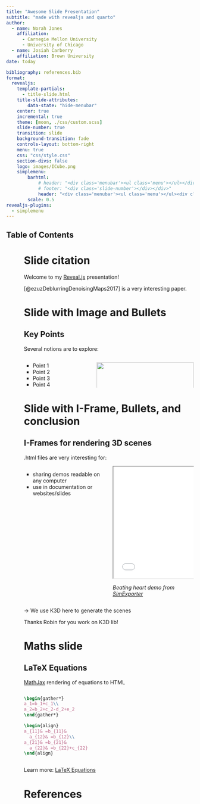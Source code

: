 ```yaml
---
title: "Awesome Slide Presentation"
subtitle: "made with revealjs and quarto"
author:
  - name: Norah Jones
    affiliation: 
      - Carnegie Mellon University
      - University of Chicago
  - name: Josiah Carberry
    affiliation: Brown University
date: today

bibliography: references.bib
format:
  revealjs:
    template-partials:
      - title-slide.html
    title-slide-attributes:
        data-state: "hide-menubar"
    center: true
    incremental: true
    theme: [moon, ./css/custom.scss]
    slide-number: true
    transition: slide
    background-transition: fade
    controls-layout: bottom-right
    menu: true
    css: "css/style.css"
    section-divs: false
    logo: images/ICube.png 
    simplemenu:
        barhtml:
            # header: "<div class='menubar'><ul class='menu'></ul></div>"
            # footer: "<div class='slide-number'></div></div>"
            header: "<div class='menubar'><ul class='menu'></ul><div class='slide-number'></div></div>"
        scale: 0.5
revealjs-plugins:
  - simplemenu
---
```


## Table of Contents {data-state="hide-menubar"}
<ul class="menu"><ul>

# Slide citation {data-name="Citations"}

Welcome to my [Reveal.js](https://revealjs.com) presentation!

[@ezuzDeblurringDenoisingMaps2017] is a very interesting paper.

# Slide with Image and Bullets {data-stack-name="Two columns"}
## Key Points

Several notions are to explore:

::: {.columns}
::: {.column width="40%"}
- Point 1
- Point 2
- Point 3
- Point 4

:::

::: {.column width="60%"}
![](./images/ICube.png){width=100%}
*ICube laboratory Logo*
:::
:::



# Slide with I-Frame, Bullets, and conclusion {data-stack-name="Iframes"}
## I-Frames for rendering 3D scenes

.html files are very interesting for:

::: {.columns}
::: {.column width="50%"}

- sharing demos readable on any computer
- use in documentation or websites/slides

:::

::: {.column width="50%"}
```{=html}
<iframe src="./iframes/meshes.html" width="500" height="300" style="margin-bottom: 0"; ></iframe>

```
*Beating heart demo from [SimExporter](https://github.com/RobinEnjalbert/SimExporter)*
:::
:::

::: {.fragment}
&rarr; We use K3D here to generate the scenes
:::

::: {.notes}
Thanks Robin for you work on K3D lib!
:::

# Maths slide {data-stack-name="Maths"}
## LaTeX Equations

[MathJax](https://www.mathjax.org/) rendering of equations to HTML

::: columns
::: {.column width="40%"}
``` tex
\begin{gather*}
a_1=b_1+c_1\\
a_2=b_2+c_2-d_2+e_2
\end{gather*}

\begin{align}
a_{11}& =b_{11}&
  a_{12}& =b_{12}\\
a_{21}& =b_{21}&
  a_{22}& =b_{22}+c_{22}
\end{align}
```
:::

::: {.column width="60%"}
```{=tex}
\begin{gather*}
a_1=b_1+c_1\\
a_2=b_2+c_2-d_2+e_2
\end{gather*}
```
```{=tex}
\begin{align}
a_{11}& =b_{11}&
  a_{12}& =b_{12}\\
a_{21}& =b_{21}&
  a_{22}& =b_{22}+c_{22}
\end{align}
```
:::
:::

::: footer
Learn more: [LaTeX Equations](https://quarto.org/docs/authoring/markdown-basics.html#equations)
:::


# References
